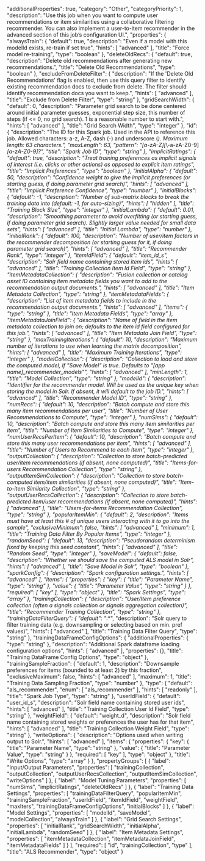   "additionalProperties": true,
  "category": "Other",
  "categoryPriority": 1,
  "description": "Use this job when you want to compute user recommendations or item similarities using a collaborative filtering recommender. You can also implement a user-to-item recommender in the advanced section of this job’s configuration UI.",
  "properties": {
    "alwaysTrain": {
      "default": true,
      "description": "Even if a model with this modelId exists, re-train if set true",
      "hints": [
        "advanced"
      ],
      "title": "Force model re-training",
      "type": "boolean"
    },
    "deleteOldRecs": {
      "default": true,
      "description": "Delete old recommendations after generating new recommendations.",
      "title": "Delete Old Recommendations",
      "type": "boolean"
    },
    "excludeFromDeleteFilter": {
      "description": "If the 'Delete Old Recommendations' flag is enabled, then use this query filter to identify existing recommendation docs to exclude from delete. The filter should identify recommendation docs you want to keep.",
      "hints": [
        "advanced"
      ],
      "title": "Exclude from Delete Filter",
      "type": "string"
    },
    "gridSearchWidth": {
      "default": 0,
      "description": "Parameter grid search to be done centered around initial parameter guesses, exponential step size, this number of steps (if <= 0, no grid search). 1 is a reasonable number to start with.",
      "hints": [
        "advanced"
      ],
      "title": "Grid Search Width",
      "type": "integer"
    },
    "id": {
      "description": "The ID for this Spark job. Used in the API to reference this job. Allowed characters: a-z, A-Z, dash (-) and underscore (_). Maximum length: 63 characters.",
      "maxLength": 63,
      "pattern": "[a-zA-Z][_\\-a-zA-Z0-9]*[a-zA-Z0-9]?",
      "title": "Spark Job ID",
      "type": "string"
    },
    "implicitRatings": {
      "default": true,
      "description": "Treat training preferences as implicit signals of interest (i.e. clicks or other actions) as opposed to explicit item ratings",
      "title": "Implicit Preferences",
      "type": "boolean"
    },
    "initialAlpha": {
      "default": 50,
      "description": "Confidence weight to give the implicit preferences (or starting guess, if doing parameter grid search)",
      "hints": [
        "advanced"
      ],
      "title": "Implicit Preference Confidence",
      "type": "number"
    },
    "initialBlocks": {
      "default": -1,
      "description": "Number of sub-matrix blocks to break the training data into (default: -1, for auto-sizing)",
      "hints": [
        "hidden"
      ],
      "title": "Training Block Size",
      "type": "integer"
    },
    "initialLambda": {
      "default": 0.01,
      "description": "Smoothing parameter to avoid overfitting (or starting guess, if doing parameter grid search). Slightly larger value needed for small data sets",
      "hints": [
        "advanced"
      ],
      "title": "Initial Lambda",
      "type": "number"
    },
    "initialRank": {
      "default": 100,
      "description": "Number of user/item factors in the recommender decomposition (or starting guess for it, if doing parameter grid search)",
      "hints": [
        "advanced"
      ],
      "title": "Recommender Rank",
      "type": "integer"
    },
    "itemIdField": {
      "default": "item_id_s",
      "description": "Solr field name containing stored item ids",
      "hints": [
        "advanced"
      ],
      "title": "Training Collection Item Id Field",
      "type": "string"
    },
    "itemMetadataCollection": {
      "description": "Fusion collection or catalog asset ID containing item metadata fields you want to add to the recommendation output documents.",
      "hints": [
        "advanced"
      ],
      "title": "Item Metadata Collection",
      "type": "string"
    },
    "itemMetadataFields": {
      "description": "List of item metadata fields to include in the recommendation output documents.",
      "hints": [
        "advanced"
      ],
      "items": {
        "type": "string"
      },
      "title": "Item Metadata Fields",
      "type": "array"
    },
    "itemMetadataJoinField": {
      "description": "Name of field in the item metadata collection to join on; defaults to the item id field configured for this job.",
      "hints": [
        "advanced"
      ],
      "title": "Item Metadata Join Field",
      "type": "string"
    },
    "maxTrainingIterations": {
      "default": 10,
      "description": "Maximum number of iterations to use when learning the matrix decomposition",
      "hints": [
        "advanced"
      ],
      "title": "Maximum Training Iterations",
      "type": "integer"
    },
    "modelCollection": {
      "description": "Collection to load and store the computed model, if \"Save Model\" is true. Defaults to \"[app name]_recommender_models\"",
      "hints": [
        "advanced"
      ],
      "minLength": 1,
      "title": "Model Collection",
      "type": "string"
    },
    "modelId": {
      "description": "Identifier for the recommender model. Will be used as the unique key when storing the model in Solr. If absent, it will default to the job ID.",
      "hints": [
        "advanced"
      ],
      "title": "Recommender Model ID",
      "type": "string"
    },
    "numRecs": {
      "default": 10,
      "description": "Batch compute and store this many item recommendations per user",
      "title": "Number of User Recommendations to Compute",
      "type": "integer"
    },
    "numSims": {
      "default": 10,
      "description": "Batch compute and store this many item similarities per item",
      "title": "Number of Item Similarities to Compute",
      "type": "integer"
    },
    "numUserRecsPerItem": {
      "default": 10,
      "description": "Batch compute and store this many user recommendations per item",
      "hints": [
        "advanced"
      ],
      "title": "Number of Users to Recommend to each Item",
      "type": "integer"
    },
    "outputCollection": {
      "description": "Collection to store batch-predicted user/item recommendations (if absent, none computed)",
      "title": "Items-for-users Recommendation Collection",
      "type": "string"
    },
    "outputItemSimCollection": {
      "description": "Collection to store batch-computed item/item similarities (if absent, none computed)",
      "title": "Item-to-item Similarity Collection",
      "type": "string"
    },
    "outputUserRecsCollection": {
      "description": "Collection to store batch-predicted item/user recommendations (if absent, none computed)",
      "hints": [
        "advanced"
      ],
      "title": "Users-for-items Recommendation Collection",
      "type": "string"
    },
    "popularItemMin": {
      "default": 2,
      "description": "Items must have at least this # of unique users interacting with it to go into the sample",
      "exclusiveMinimum": false,
      "hints": [
        "advanced"
      ],
      "minimum": 1,
      "title": "Training Data Filter By Popular Items",
      "type": "integer"
    },
    "randomSeed": {
      "default": 13,
      "description": "Pseudorandom determinism fixed by keeping this seed constant",
      "hints": [
        "advanced"
      ],
      "title": "Random Seed",
      "type": "integer"
    },
    "saveModel": {
      "default": false,
      "description": "Whether we should save the computed ALS model in Solr",
      "hints": [
        "advanced"
      ],
      "title": "Save Model in Solr",
      "type": "boolean"
    },
    "sparkConfig": {
      "description": "Spark configuration settings.",
      "hints": [
        "advanced"
      ],
      "items": {
        "properties": {
          "key": {
            "title": "Parameter Name",
            "type": "string"
          },
          "value": {
            "title": "Parameter Value",
            "type": "string"
          }
        },
        "required": [
          "key"
        ],
        "type": "object"
      },
      "title": "Spark Settings",
      "type": "array"
    },
    "trainingCollection": {
      "description": "User/Item preference collection (often a signals collection or signals aggregation collection)",
      "title": "Recommender Training Collection",
      "type": "string"
    },
    "trainingDataFilterQuery": {
      "default": "*:*",
      "description": "Solr query to filter training data (e.g. downsampling or selecting based on min. pref values)",
      "hints": [
        "advanced"
      ],
      "title": "Training Data Filter Query",
      "type": "string"
    },
    "trainingDataFrameConfigOptions": {
      "additionalProperties": {
        "type": "string"
      },
      "description": "Additional Spark dataframe loading configuration options",
      "hints": [
        "advanced"
      ],
      "properties": {},
      "title": "Training DataFrame Config Options",
      "type": "object"
    },
    "trainingSampleFraction": {
      "default": 1,
      "description": "Downsample preferences for items (bounded to at least 2) by this fraction",
      "exclusiveMaximum": false,
      "hints": [
        "advanced"
      ],
      "maximum": 1,
      "title": "Training Data Sampling Fraction",
      "type": "number"
    },
    "type": {
      "default": "als_recommender",
      "enum": [
        "als_recommender"
      ],
      "hints": [
        "readonly"
      ],
      "title": "Spark Job Type",
      "type": "string"
    },
    "userIdField": {
      "default": "user_id_s",
      "description": "Solr field name containing stored user ids",
      "hints": [
        "advanced"
      ],
      "title": "Training Collection User Id Field",
      "type": "string"
    },
    "weightField": {
      "default": "weight_d",
      "description": "Solr field name containing stored weights or preferences the user has for that item",
      "hints": [
        "advanced"
      ],
      "title": "Training Collection Weight Field",
      "type": "string"
    },
    "writeOptions": {
      "description": "Options used when writing output to Solr.",
      "hints": [
        "advanced"
      ],
      "items": {
        "properties": {
          "key": {
            "title": "Parameter Name",
            "type": "string"
          },
          "value": {
            "title": "Parameter Value",
            "type": "string"
          }
        },
        "required": [
          "key"
        ],
        "type": "object"
      },
      "title": "Write Options",
      "type": "array"
    }
  },
  "propertyGroups": [
    {
      "label": "Input/Output Parameters",
      "properties": [
        "trainingCollection",
        "outputCollection",
        "outputUserRecsCollection",
        "outputItemSimCollection",
        "writeOptions"
      ]
    },
    {
      "label": "Model Tuning Parameters",
      "properties": [
        "numSims",
        "implicitRatings",
        "deleteOldRecs"
      ]
    },
    {
      "label": "Training Data Settings",
      "properties": [
        "trainingDataFilterQuery",
        "popularItemMin",
        "trainingSampleFraction",
        "userIdField",
        "itemIdField",
        "weightField",
        "maxIters",
        "trainingDataFrameConfigOptions",
        "initialBlocks"
      ]
    },
    {
      "label": "Model Settings",
      "properties": [
        "modelId",
        "saveModel",
        "modelCollection",
        "alwaysTrain"
      ]
    },
    {
      "label": "Grid Search Settings",
      "properties": [
        "initialRank",
        "gridSearchWidth",
        "initialAlpha",
        "initialLambda",
        "randomSeed"
      ]
    },
    {
      "label": "Item Metadata Settings",
      "properties": [
        "itemMetadataCollection",
        "itemMetadataJoinField",
        "itemMetadataFields"
      ]
    }
  ],
  "required": [
    "id",
    "trainingCollection",
    "type"
  ],
  "title": "ALS Recommender",
  "type": "object"
}
